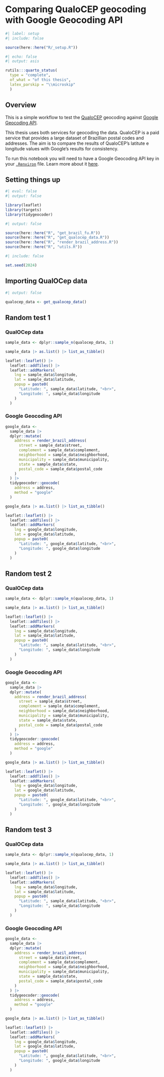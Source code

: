 <!-- %:::% .common h1 begin %:::% -->
# Comparing QualoCEP geocoding with Google Geocoding API
<!-- %:::% .common h1 end %:::% -->

```r
#| label: setup
#| include: false

source(here::here("R/_setup.R"))
```

```r
#| echo: false
#| output: asis

rutils:::quarto_status(
  type = "complete",
  of_what = "of this thesis",
  latex_parskip = "\\microskip"
  )
```

## Overview

This is a simple workflow to test the [QualoCEP](https://www.qualocep.com/) geocoding against [Google Geocoding API](https://developers.google.com/maps/documentation/geocoding/overview).

This thesis uses both services for geocoding the data. QualoCEP is a paid service that provides a large dataset of Brazillian postal codes and addresses. The aim is to compare the results of QualoCEP's latitute e longitude values with Google's results for consistency.

::: {.callout-note}
To run this notebook you will need to have a Google Geocoding API key in your [`.Renviron`](https://bookdown.org/csgillespie/efficientR/set-up.html#:~:text=2.4.6%20The%20.Renviron%20file) file. Learn more about it [here](https://jessecambon.github.io/tidygeocoder/articles/geocoder_services.html).
:::

## Setting things up

```r
#| eval: false
#| output: false

library(leaflet)
library(targets)
library(tidygeocoder)
```

```r
#| output: false

source(here::here("R", "get_brazil_fu.R"))
source(here::here("R", "get_qualocep_data.R"))
source(here::here("R", "render_brazil_address.R"))
source(here::here("R", "utils.R"))
```

```r
#| include: false

set.seed(2024)
```

## Importing QualOCep data

```r
#| output: false

qualocep_data <- get_qualocep_data()
```

## Random test 1

### QualOCep data

```r
sample_data <- dplyr::sample_n(qualocep_data, 1)

sample_data |> as.list() |> list_as_tibble()
```

```r
leaflet::leaflet() |> 
  leaflet::addTiles() |> 
  leaflet::addMarkers(
    lng = sample_data$longitude,
    lat = sample_data$latitude,
    popup = paste0(
      "Latitude: ", sample_data$latitude, "<br>",
      "Longitude: ", sample_data$longitude
    )
  )
```

### Google Geocoding API

```r
google_data <- 
  sample_data |>
  dplyr::mutate(
    address = render_brazil_address(
      street = sample_data$street,
      complement = sample_data$complement,
      neighborhood = sample_data$neighborhood,
      municipality = sample_data$municipality,
      state = sample_data$state,
      postal_code = sample_data$postal_code
    )
  ) |>
  tidygeocoder::geocode(
    address = address,
    method = "google"
  )

google_data |> as.list() |> list_as_tibble()
```

```r
leaflet::leaflet() |> 
  leaflet::addTiles() |> 
  leaflet::addMarkers(
    lng = google_data$longitude,
    lat = google_data$latitude,
    popup = paste0(
      "Latitude: ", google_data$latitude, "<br>",
      "Longitude: ", google_data$longitude
    )
  )
```

## Random test 2

### QualOCep data

```r
sample_data <- dplyr::sample_n(qualocep_data, 1)

sample_data |> as.list() |> list_as_tibble()
```

```r
leaflet::leaflet() |> 
  leaflet::addTiles() |> 
  leaflet::addMarkers(
    lng = sample_data$longitude,
    lat = sample_data$latitude,
    popup = paste0(
      "Latitude: ", sample_data$latitude, "<br>",
      "Longitude: ", sample_data$longitude
    )
  )
```

### Google Geocoding API

```r
google_data <- 
  sample_data |>
  dplyr::mutate(
    address = render_brazil_address(
      street = sample_data$street,
      complement = sample_data$complement,
      neighborhood = sample_data$neighborhood,
      municipality = sample_data$municipality,
      state = sample_data$state,
      postal_code = sample_data$postal_code
    )
  ) |>
  tidygeocoder::geocode(
    address = address,
    method = "google"
  )

google_data |> as.list() |> list_as_tibble()
```

```r
leaflet::leaflet() |> 
  leaflet::addTiles() |> 
  leaflet::addMarkers(
    lng = google_data$longitude,
    lat = google_data$latitude,
    popup = paste0(
      "Latitude: ", google_data$latitude, "<br>",
      "Longitude: ", google_data$longitude
    )
  )
```

## Random test 3

### QualOCep data

```r
sample_data <- dplyr::sample_n(qualocep_data, 1)

sample_data |> as.list() |> list_as_tibble()
```

```r
leaflet::leaflet() |> 
  leaflet::addTiles() |> 
  leaflet::addMarkers(
    lng = sample_data$longitude,
    lat = sample_data$latitude,
    popup = paste0(
      "Latitude: ", sample_data$latitude, "<br>",
      "Longitude: ", sample_data$longitude
    )
  )
```

### Google Geocoding API

```r
google_data <- 
  sample_data |>
  dplyr::mutate(
    address = render_brazil_address(
      street = sample_data$street,
      complement = sample_data$complement,
      neighborhood = sample_data$neighborhood,
      municipality = sample_data$municipality,
      state = sample_data$state,
      postal_code = sample_data$postal_code
    )
  ) |>
  tidygeocoder::geocode(
    address = address,
    method = "google"
  )

google_data |> as.list() |> list_as_tibble()
```

```r
leaflet::leaflet() |> 
  leaflet::addTiles() |> 
  leaflet::addMarkers(
    lng = google_data$longitude,
    lat = google_data$latitude,
    popup = paste0(
      "Latitude: ", google_data$latitude, "<br>",
      "Longitude: ", google_data$longitude
    )
  )
```
